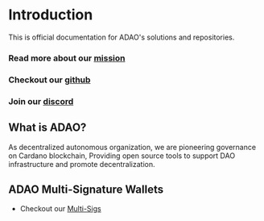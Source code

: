 # Introduction
 
This is official documentation for ADAO's solutions and repositories.

### Read more about our [mission](about)
### Checkout our [github](about)
### Join our [discord](about)

## What is ADAO?

As decentralized autonomous organization, we are pioneering governance on Cardano blockchain, Providing open source tools to support DAO infrastructure and promote decentralization.

## ADAO Multi-Signature Wallets
- Checkout our [Multi-Sigs](./adao-multisigs/about.mdx)

